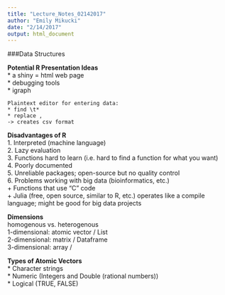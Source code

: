 ```yaml
---
title: "Lecture_Notes_02142017"
author: "Emily Mikucki"
date: "2/14/2017"
output: html_document
---
```

###Data Structures

**Potential R Presentation Ideas**   
* a shiny = html web page    
* debugging tools   
* igraph   

```
Plaintext editor for entering data:
* find \t*   
* replace ,   
-> creates csv format   
```

**Disadvantages of R**   
1. Interpreted (machine language)   
2. Lazy evaluation   
3. Functions hard to learn (i.e. hard to find a function for what you want)   
4. Poorly documented   
5. Unreliable packages; open-source but no quality control   
6. Problems working with big data (bioinformatics, etc.)   
   + Functions that use "C" code   
   + Julia (free, open source, similar to R, etc.) operates like a compile language; might be good for big data projects   
   
**Dimensions**   
homogenous vs. heterogenous    
1-dimensional: atomic vector / List   
2-dimensional: matrix / Dataframe     
3-dimensional: array /    

**Types of Atomic Vectors**   
* Character strings   
* Numeric (Integers and Double (rational numbers))   
* Logical (TRUE, FALSE)   





